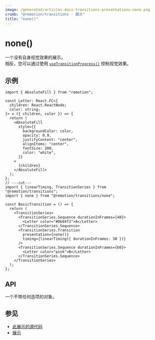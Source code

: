 ```yaml
---
image: /generated/articles-docs-transitions-presentations-none.png
crumb: "@remotion/transitions - 展示"
title: "none()"
---
```


# none()<AvailableFrom v="4.0.177"/>

一个没有自身视觉效果的展示。  
相反，您可以通过使用 [`useTransitionProgress()`](/docs/transitions/use-transition-progress) 控制视觉效果。

<Demo type="none" />

## 示例

```tsx twoslash title="NoneTransition.tsx"
import { AbsoluteFill } from "remotion";

const Letter: React.FC<{
  children: React.ReactNode;
  color: string;
}> = ({ children, color }) => {
  return (
    <AbsoluteFill
      style={{
        backgroundColor: color,
        opacity: 0.9,
        justifyContent: "center",
        alignItems: "center",
        fontSize: 200,
        color: "white",
      }}
    >
      {children}
    </AbsoluteFill>
  );
};
// ---cut---
import { linearTiming, TransitionSeries } from "@remotion/transitions";
import { none } from "@remotion/transitions/none";

const BasicTransition = () => {
  return (
    <TransitionSeries>
      <TransitionSeries.Sequence durationInFrames={40}>
        <Letter color="#0b84f3">A</Letter>
      </TransitionSeries.Sequence>
      <TransitionSeries.Transition
        presentation={none()}
        timing={linearTiming({ durationInFrames: 30 })}
      />
      <TransitionSeries.Sequence durationInFrames={60}>
        <Letter color="pink">B</Letter>
      </TransitionSeries.Sequence>
    </TransitionSeries>
  );
};
```

## API

一个不带任何选项的对象。

## 参见

- [此展示的源代码](https://github.com/remotion-dev/remotion/blob/main/packages/transitions/src/presentations/none.tsx)
- [展示](/docs/transitions/presentations)

